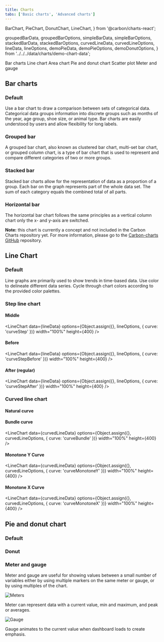 ```yaml
---
title: Charts
tabs: ['Basic charts', 'Advanced charts']
---
```



  BarChart,
  PieChart,
  DonutChart,
  LineChart,
} from '@carbon/charts-react';

  groupedBarData,
  groupedBarOptions,
  simpleBarData,
  simpleBarOptions,
  stackedBarData,
  stackedBarOptions,
  curvedLineData,
  curvedLineOptions,
  lineData,
  lineOptions,
  demoPieData,
  demoPieOptions,
  demoDonutOptions,
} from '../../../data/charts/demo-chart-data';

<AnchorLinks>

<AnchorLink>Bar charts</AnchorLink>
<AnchorLink>Line chart</AnchorLink>
<AnchorLink>Area chart</AnchorLink>
<AnchorLink>Pie and donut chart</AnchorLink>
<AnchorLink>Scatter plot</AnchorLink>
<AnchorLink>Meter and gauge</AnchorLink>

</AnchorLinks>

## Bar charts

### Default

Use a bar chart to draw a comparison between sets of categorical data. Categorical data groups information into discrete groups such as months of the year, age group, shoe size, or animal type. Bar charts are easily understood by users and allow flexibility for long labels. <!--With large data sets, bar charts work better in narrow layouts like mobile view.-->

<BarChart
  data={simpleBarData}
  options={simpleBarOptions}
  width="100%"
  height={400}
/>

### Grouped bar

A grouped bar chart, also known as clustered bar chart, multi-set bar chart, or grouped column chart, is a type of bar chart that is used to represent and compare different categories of two or more groups.

<BarChart
  data={groupedBarData}
  options={groupedBarOptions}
  width="100%"
  height={400}
/>

### Stacked bar

Stacked bar charts allow for the representation of data as a proportion of a group. Each bar on the graph represents part of the whole data set. The sum of each category equals the combined total of all parts.

<BarChart
  data={stackedBarData}
  options={stackedBarOptions}
  width="100%"
  height={400}
/>

### Horizontal bar

The horizontal bar chart follows the same principles as a vertical column chart only the x- and y-axis are switched.

<InlineNotificaton>

**Note:** this chart is currently a concept and not included in the Carbon Charts repository yet. For more information, please go to the [Carbon-charts GitHub](https://github.com/carbon-design-system/carbon-charts) repository.

</InlineNotificaton>

## Line Chart

### Default

Line graphs are primarily used to show trends in time-based data. Use color to delineate different data series. Cycle through chart colors according to the provided color palettes.

<LineChart data={lineData} options={lineOptions} width="100%" height={400} />

### Step line chart

#### Middle

<LineChart
  data={lineData}
  options={Object.assign({}, lineOptions, { curve: 'curveStep' })}
  width="100%"
  height={400}
/>

#### Before

<LineChart
  data={lineData}
  options={Object.assign({}, lineOptions, { curve: 'curveStepBefore' })}
  width="100%"
  height={400}
/>

#### After (regular)

<LineChart
  data={lineData}
  options={Object.assign({}, lineOptions, { curve: 'curveStepAfter' })}
  width="100%"
  height={400}
/>

### Curved line chart

#### Natural curve

<LineChart
  data={curvedLineData}
  options={curvedLineOptions}
  width="100%"
  height={400}
/>

#### Bundle curve

<LineChart
  data={curvedLineData}
  options={Object.assign({}, curvedLineOptions, { curve: 'curveBundle' })}
  width="100%"
  height={400}
/>

#### Monotone Y Curve

<LineChart
  data={curvedLineData}
  options={Object.assign({}, curvedLineOptions, { curve: 'curveMonotoneY' })}
  width="100%"
  height={400}
/>

#### Monotone X Curve

<LineChart
  data={curvedLineData}
  options={Object.assign({}, curvedLineOptions, { curve: 'curveMonotoneX' })}
  width="100%"
  height={400}
/>

## Pie and donut chart

### Default

<PieChart
  data={demoPieData}
  options={demoPieOptions}
  width="100%"
  height={400}
/>

### Donut

<DonutChart
  data={demoPieData}
  options={demoDonutOptions}
  width="100%"
  height={400}
/>

### Meter and gauge

Meter and gauge are useful for showing values between a small number of variables either by using multiple markers on the same meter or gauge, or by using multiples of the chart.

<Row>
<Column colMd={4} colLg={4}>

![Meters](images/charts-meter.png)

<Caption>
  Meter can represent data with a current value, min and maximum, and peak or averages.
</Caption>
</Column>
<Column colMd={4} colLg={4}>

![Gauge](images/charts-gauge.png)

<Caption>
Gauge animates to the current value when dashboard loads to create emphasis.
</Caption>
</Column>
</Row>
